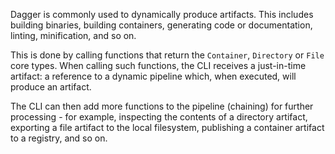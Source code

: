 Dagger is commonly used to dynamically produce artifacts. This includes building binaries, building containers, generating code or documentation, linting, minification, and so on.

This is done by calling functions that return the `Container`, `Directory` or `File` core types.  When calling such functions, the CLI receives a just-in-time artifact: a reference to a dynamic pipeline which, when executed, will produce an artifact.

The CLI can then add more functions to the pipeline (chaining) for further processing - for example, inspecting the contents of a directory artifact, exporting a file artifact to the local filesystem, publishing a container artifact to a registry, and so on.
